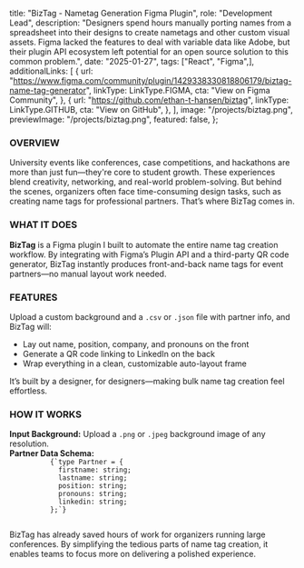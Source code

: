 
  title: "BizTag - Nametag Generation Figma Plugin",
  role: "Development Lead",
  description:
    "Designers spend hours manually porting names from a spreadsheet into their designs to create nametags and other custom visual assets. Figma lacked the features to deal with variable data like Adobe, but their plugin API ecosystem left potential for an open source solution to this common problem.",
  date: "2025-01-27",
  tags: ["React", "Figma",],
  additionalLinks: [
    {
      url: "https://www.figma.com/community/plugin/1429338330818806179/biztag-name-tag-generator",
      linkType: LinkType.FIGMA,
      cta: "View on Figma Community",
    },
    {
      url: "https://github.com/ethan-t-hansen/biztag",
      linkType: LinkType.GITHUB,
      cta: "View on GitHub",
    },
  ],
  image: "/projects/biztag.png",
  previewImage: "/projects/biztag.png",
  featured: false,
};

<div className="space-y-16 md:space-y-24">
  <div className="grid grid-cols-1 md:grid-cols-2 gap-8">
    <div className="flex flex-col gap-1 text-md font-medium md:w-3/4">
      <h3>OVERVIEW</h3>
      <p className="text-xs font-light">
        University events like conferences, case competitions, and hackathons are more than just fun—they're core to student growth. These experiences blend creativity, networking, and real-world problem-solving. But behind the scenes, organizers often face time-consuming design tasks, such as creating name tags for professional partners. That’s where BizTag comes in.
      </p>
    </div>
    <div className="flex flex-col gap-1 text-md font-medium md:w-3/4">
      <h3>WHAT IT DOES</h3>
      <p className="text-xs font-light">
        <strong>BizTag</strong> is a Figma plugin I built to automate the entire name tag creation workflow. By integrating with Figma’s Plugin API and a third-party QR code generator, BizTag instantly produces front-and-back name tags for event partners—no manual layout work needed.
      </p>
    </div>
  </div>

  <div className="grid grid-cols-1 md:grid-cols-2 gap-8">
    <div className="flex flex-col gap-1 text-md font-medium md:w-3/4">
      <h3>FEATURES</h3>
      <p>
        Upload a custom background and a <code>.csv</code> or <code>.json</code> file with partner info, and BizTag will:
        <ul className="list-disc list-inside mt-2 text-muted-foreground">
          <li>Lay out name, position, company, and pronouns on the front</li>
          <li>Generate a QR code linking to LinkedIn on the back</li>
          <li>Wrap everything in a clean, customizable auto-layout frame</li>
        </ul>
        It’s built by a designer, for designers—making bulk name tag creation feel effortless.
      </p>
    </div>
    <div className="flex flex-col gap-1 text-md font-medium md:w-3/4">
      <h3>HOW IT WORKS</h3>
      <p>
        <strong>Input Background:</strong> Upload a <code>.png</code> or <code>.jpeg</code> background image of any resolution.
        <br/>
        <strong>Partner Data Schema:</strong>
        <code>
          {`type Partner = {
            firstname: string;
            lastname: string;
            position: string;
            pronouns: string;
            linkedin: string;
          };`}
        </code>
      </p>
    </div>
  </div>

  <div className="tracking-tight text-md md:text-xl font-regular">
    BizTag has already saved hours of work for organizers running large conferences. By simplifying the tedious parts of name tag creation, it enables teams to focus more on delivering a polished experience.
  </div>
</div>